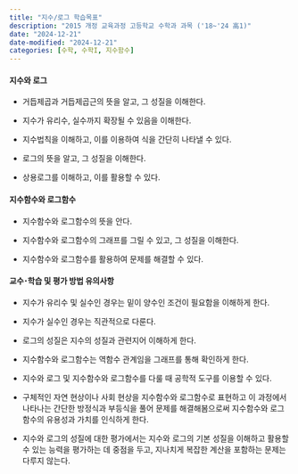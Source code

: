 ```yaml
---
title: "지수/로그 학습목표"
description: "2015 개정 교육과정 고등학교 수학과 과목 ('18~'24 高1)"
date: "2024-12-21"
date-modified: "2024-12-21"
categories: [수학, 수학I, 지수함수]
---
```


#### 지수와 로그

-   거듭제곱과 거듭제곱근의 뜻을 알고, 그 성질을 이해한다.

-   지수가 유리수, 실수까지 확장될 수 있음을 이해한다.

-   지수법칙을 이해하고, 이를 이용하여 식을 간단히 나타낼 수 있다.

-   로그의 뜻을 알고, 그 성질을 이해한다.

-   상용로그를 이해하고, 이를 활용할 수 있다.

#### 지수함수와 로그함수

-   지수함수와 로그함수의 뜻을 안다.

-   지수함수와 로그함수의 그래프를 그릴 수 있고, 그 성질을 이해한다.

-   지수함수와 로그함수를 활용하여 문제를 해결할 수 있다.

#### 교수･학습 및 평가 방법 유의사항

-   지수가 유리수 및 실수인 경우는 밑이 양수인 조건이 필요함을 이해하게 한다.

-   지수가 실수인 경우는 직관적으로 다룬다.

-   로그의 성질은 지수의 성질과 관련지어 이해하게 한다.

-   지수함수와 로그함수는 역함수 관계임을 그래프를 통해 확인하게 한다.

-   지수와 로그 및 지수함수와 로그함수를 다룰 때 공학적 도구를 이용할 수 있다.

-   구체적인 자연 현상이나 사회 현상을 지수함수와 로그함수로 표현하고 이 과정에서 나타나는 간단한 방정식과 부등식을 풀어 문제를 해결해봄으로써 지수함수와 로그함수의 유용성과 가치를 인식하게 한다.

-   지수와 로그의 성질에 대한 평가에서는 지수와 로그의 기본 성질을 이해하고 활용할 수 있는 능력을 평가하는 데 중점을 두고, 지나치게 복잡한 계산을 포함하는 문제는 다루지 않는다.
